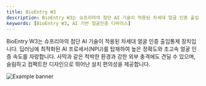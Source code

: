 ```yaml
---
title: BioEntry W3
description: BioEntry W3는 슈프리마의 첨단 AI 기술이 적용된 차세대 얼굴 인증 출입통제 장치입니다. 딥러닝에 최적화된 AI 프로세서(NPU)를 탑재하여 높은 정확도와 초고속 얼굴 인증 속도를 자랑합니다. 사막과 같은 척박한 환경과 강한 외부 충격에도 견딜 수 있으며, 슬림하고 컴팩트한 디자인으로 뛰어난 설치 편의성을 제공합니다.
keywords: [BioEntry W3, AI 기반 얼굴인증 디바이스]
---
```


BioEntry W3는 슈프리마의 첨단 AI 기술이 적용된 차세대 얼굴 인증 출입통제 장치입니다. 딥러닝에 최적화된 AI 프로세서(NPU)를 탑재하여 높은 정확도와 초고속 얼굴 인증 속도를 자랑합니다. 사막과 같은 척박한 환경과 강한 외부 충격에도 견딜 수 있으며, 슬림하고 컴팩트한 디자인으로 뛰어난 설치 편의성을 제공합니다.

![Example banner](/img/device/bioentry-w3-main.jpg)

<Overview />